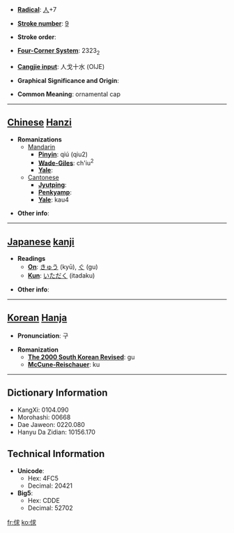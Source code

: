 * '''[[Wiktionary:Chinese radical index| Radical]]''': [[Wiktionary:Chinese radical index 人|人]]+7

* '''[[Wiktionary:Chinese total strokes index|Stroke number]]''': [[Wiktionary:Chinese total strokes index 9|9]]

* '''Stroke order''': 

* '''[[Wiktionary:Chinese four corner index|Four-Corner System]]''': 2323<sub>2</sub>

* '''[[Wiktionary:Chinese Cangjie index|Cangjie input]]''': 人戈十水 (OIJE)

* '''Graphical Significance and Origin''': 

* '''Common Meaning''': ornamental cap

----

== [[Chinese]] [[Hanzi]] ==

* '''Romanizations'''
** [[Mandarin]]
*** '''[[Pinyin]]''': qiú (qiu2)
*** '''[[Wade-Giles]]''': ch'iu<sup>2</sup>
*** '''[[Yale]]''': 
**[[Cantonese]]
***'''[[Jyutping]]''':
***'''[[Penkyamp]]''': 
***'''[[Yale]]''': kau4

* '''Other info''': 

----

== [[Japanese]] [[kanji]] ==

* '''Readings'''
** '''[[On]]''': [[きゅう]] (kyū), [[ぐ]] (gu)
** '''[[Kun]]''': [[いただく]] (itadaku)

* '''Other info''':  

----

== [[Korean]] [[Hanja]] ==

* '''Pronunciation''': 구

* '''Romanization'''
** '''[[The 2000 South Korean Revised Romanization|The 2000 South Korean Revised]]''': gu
** '''[[McCune-Reischauer]]''': ku

----

== Dictionary Information ==

* KangXi: 0104.090
* Morohashi: 00668
* Dae Jaweon: 0220.080
* Hanyu Da Zidian: 10156.170

== Technical Information ==

* '''Unicode''':
** Hex: 4FC5
** Decimal: 20421
* '''Big5''':
** Hex: CDDE
** Decimal: 52702

[[fr:俅]]
[[ko:俅]]